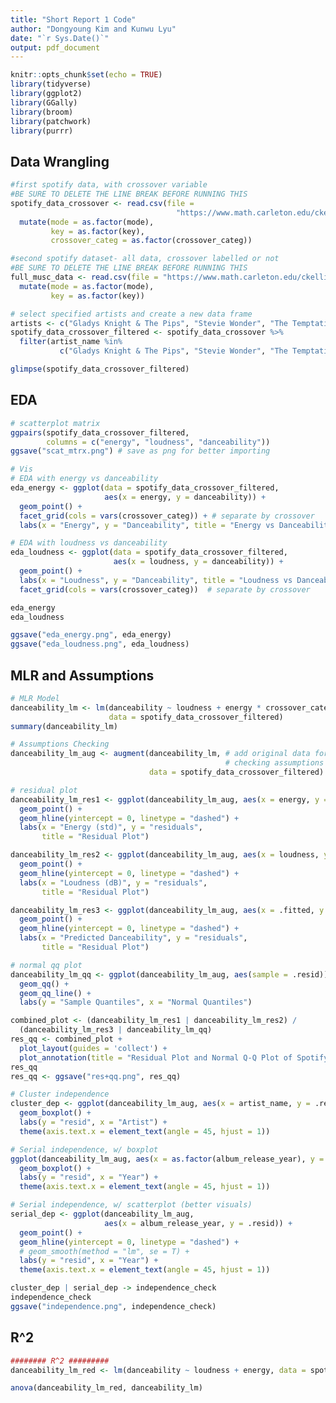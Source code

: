 ```yaml
---
title: "Short Report 1 Code"
author: "Dongyoung Kim and Kunwu Lyu"
date: "`r Sys.Date()`"
output: pdf_document
---
```


```r
knitr::opts_chunk$set(echo = TRUE)
library(tidyverse)
library(ggplot2)
library(GGally)
library(broom)
library(patchwork)
library(purrr)
```

## Data Wrangling
```r
#first spotify data, with crossover variable
#BE SURE TO DELETE THE LINE BREAK BEFORE RUNNING THIS
spotify_data_crossover <- read.csv(file = 
                                     "https://www.math.carleton.edu/ckelling/regression/report_cross_spotify_data.csv") %>% 
  mutate(mode = as.factor(mode),
         key = as.factor(key),
         crossover_categ = as.factor(crossover_categ))

#second spotify dataset- all data, crossover labelled or not
#BE SURE TO DELETE THE LINE BREAK BEFORE RUNNING THIS
full_musc_data <- read.csv(file = "https://www.math.carleton.edu/ckelling/regression/report_nocross_spotify_data.csv") %>% 
  mutate(mode = as.factor(mode),
         key = as.factor(key))

# select specified artists and create a new data frame
artists <- c("Gladys Knight & The Pips", "Stevie Wonder", "The Temptations") 
spotify_data_crossover_filtered <- spotify_data_crossover %>% 
  filter(artist_name %in% 
           c("Gladys Knight & The Pips", "Stevie Wonder", "The Temptations"))

glimpse(spotify_data_crossover_filtered)
```

## EDA
```r
# scatterplot matrix
ggpairs(spotify_data_crossover_filtered, 
        columns = c("energy", "loudness", "danceability"))
ggsave("scat_mtrx.png") # save as png for better importing

# Vis
# EDA with energy vs danceability
eda_energy <- ggplot(data = spotify_data_crossover_filtered, 
                     aes(x = energy, y = danceability)) + 
  geom_point() + 
  facet_grid(cols = vars(crossover_categ)) + # separate by crossover
  labs(x = "Energy", y = "Danceability", title = "Energy vs Danceability")

# EDA with loudness vs danceability
eda_loudness <- ggplot(data = spotify_data_crossover_filtered, 
                       aes(x = loudness, y = danceability)) + 
  geom_point() + 
  labs(x = "Loudness", y = "Danceability", title = "Loudness vs Danceability") +
  facet_grid(cols = vars(crossover_categ))  # separate by crossover

eda_energy
eda_loudness

ggsave("eda_energy.png", eda_energy)
ggsave("eda_loudness.png", eda_loudness)
```


## MLR and Assumptions
```r
# MLR Model
danceability_lm <- lm(danceability ~ loudness + energy * crossover_categ, 
                      data = spotify_data_crossover_filtered)
summary(danceability_lm)

# Assumptions Checking
danceability_lm_aug <- augment(danceability_lm, # add original data for later
                                                # checking assumptions
                               data = spotify_data_crossover_filtered) 

# residual plot
danceability_lm_res1 <- ggplot(danceability_lm_aug, aes(x = energy, y = .resid)) +
  geom_point() +
  geom_hline(yintercept = 0, linetype = "dashed") +
  labs(x = "Energy (std)", y = "residuals",
       title = "Residual Plot")

danceability_lm_res2 <- ggplot(danceability_lm_aug, aes(x = loudness, y = .resid)) +
  geom_point() +
  geom_hline(yintercept = 0, linetype = "dashed") +
  labs(x = "Loudness (dB)", y = "residuals",
       title = "Residual Plot")

danceability_lm_res3 <- ggplot(danceability_lm_aug, aes(x = .fitted, y = .resid)) +
  geom_point() +
  geom_hline(yintercept = 0, linetype = "dashed") +
  labs(x = "Predicted Danceability", y = "residuals",
       title = "Residual Plot")

# normal qq plot
danceability_lm_qq <- ggplot(danceability_lm_aug, aes(sample = .resid))+
  geom_qq() +
  geom_qq_line() +
  labs(y = "Sample Quantiles", x = "Normal Quantiles")

combined_plot <- (danceability_lm_res1 | danceability_lm_res2) / 
  (danceability_lm_res3 | danceability_lm_qq)
res_qq <- combined_plot + 
  plot_layout(guides = 'collect') + 
  plot_annotation(title = "Residual Plot and Normal Q-Q Plot of Spotify MLR") 
res_qq
res_qq <- ggsave("res+qq.png", res_qq)

# Cluster independence
cluster_dep <- ggplot(danceability_lm_aug, aes(x = artist_name, y = .resid)) +
  geom_boxplot() + 
  labs(y = "resid", x = "Artist") +
  theme(axis.text.x = element_text(angle = 45, hjust = 1))

# Serial independence, w/ boxplot
ggplot(danceability_lm_aug, aes(x = as.factor(album_release_year), y = .resid)) +
  geom_boxplot() +
  labs(y = "resid", x = "Year") +
  theme(axis.text.x = element_text(angle = 45, hjust = 1))

# Serial independence, w/ scatterplot (better visuals)
serial_dep <- ggplot(danceability_lm_aug, 
                     aes(x = album_release_year, y = .resid)) +
  geom_point() +
  geom_hline(yintercept = 0, linetype = "dashed") +
  # geom_smooth(method = "lm", se = T) + 
  labs(y = "resid", x = "Year") +
  theme(axis.text.x = element_text(angle = 45, hjust = 1)) 

cluster_dep | serial_dep -> independence_check
independence_check
ggsave("independence.png", independence_check)
```


## R^2
```r
######## R^2 #########
danceability_lm_red <- lm(danceability ~ loudness + energy, data = spotify_data_crossover_filtered)

anova(danceability_lm_red, danceability_lm)
```

